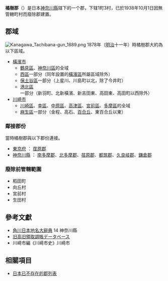 {{日本郡 (廢除)
|郡= 橘樹郡
|日文原名= 橘樹郡
|平假名= たちばなぐん
|羅馬字拼音= Tachibana-gun
|地圖=
|廢除時間= 1938年10月1日
|廢除理由= 無管轄町村
|廢除時處置= '''橘樹郡''' → [[川崎市|川崎市]]
|現在郡= 川崎市
|都道府縣= 神奈川縣
|町=1
|村=3
|經度=
|緯度=
|注記=
|}}
'''橘樹郡'''（{{jpn|j=橘樹郡|hg=たちばなぐん|rm=Tachibana gun|f=y}}）是日本[[神奈川縣|神奈川縣]]辖下的一个郡，下辖1町3村，已於1938年10月1日因無管轄町村而廢除郡建置。

== 郡域 ==
[[File:Kanagawa_Tachibana-gun_1889.png|frame]]
1878年（[[明治|明治]]十一年）時橘樹郡大約為以下區域。

* [[橫濱市|橫濱市]]
** [[鶴見區_(橫濱市)|鶴見區]]、[[神奈川區|神奈川區]]的全域
** [[西區_(橫濱市)|西區]]一部分（同年設置的[[橫濱區|橫濱區]]所屬區域除外）
** [[保土谷區|保土谷區]]一部分（上星川、川島町以北，除了今井町）
** [[港北區|港北區]]一部分（新羽町、北新橫濱、新吉田東、高田東、高田町以西除外）
* [[川崎市|川崎市]]
** [[川崎區|川崎區]]、[[幸區|幸區]]、[[中原区_(日本)|中原區]]、[[高津區|高津區]]、[[宮前區|宮前區]]、[[多摩區|多摩區]]的全域
** [[麻生區|麻生區]]一部分（金程、高石、[[百合丘|百合丘]]、東百合丘以東）

=== 鄰接郡份 ===
當時橘樹郡與以下郡份連接。

* [[東京府|東京府]] ： [[荏原郡|荏原郡]]
* [[神奈川縣|神奈川縣]] ： [[南多摩郡|南多摩郡]]、[[北多摩郡|北多摩郡]]、[[荏原郡|荏原郡]]、[[都筑郡|都筑郡]]、[[久良岐郡|久良岐郡]]、[[鎌倉郡|鎌倉郡]]

===廢除前管轄範圍===
*稻田町
*向丘村
*宮前村
*生田村

== 參考文獻 ==
* [[角川日本地名大辭典|角川日本地名大辭典]] 14 神奈川縣
* [http://www.rekihaku.ac.jp/up-cgi/login.pl?p=param/kyud/db_param 旧高旧領取調帳データベース] {{Wayback|url=http://www.rekihaku.ac.jp/up-cgi/login.pl?p=param%2Fkyud%2Fdb_param |date=20200825042351 }}
* 川崎市編《川崎市史》川崎市

== 相關項目 ==
* [[日本已不存在的郡列表|日本已不存在的郡列表]]

{{武藏國的郡}}